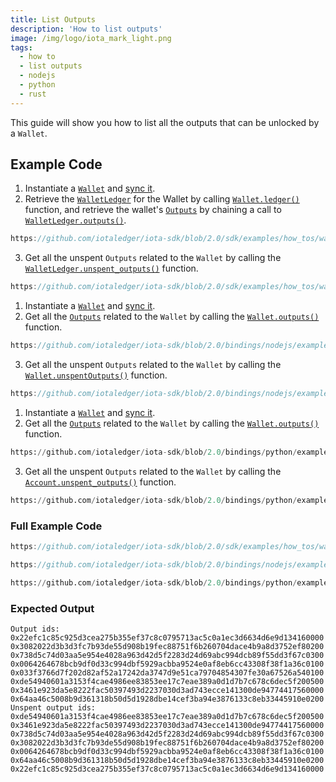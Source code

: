 ```yaml
---
title: List Outputs
description: 'How to list outputs'
image: /img/logo/iota_mark_light.png
tags:
  - how to
  - list outputs
  - nodejs
  - python
  - rust
---
```



This guide will show you how to list all the outputs that can be unlocked by a `Wallet`.

## Example Code

<Tabs groupId="language" queryString>
<TabItem value="rust" label="Rust">

1. Instantiate a [`Wallet`](file:///home/lucas/Documents/IOTA/iota-sdk/target/doc/iota_sdk/wallet/core/struct.Wallet.html)
    and [sync it](./check-balance.mdx).
2. Retrieve the [`WalletLedger`](file:///home/lucas/Documents/IOTA/iota-sdk/target/doc/iota_sdk/wallet/core/struct.WalletLedger.html)
    for the Wallet by calling [`Wallet.ledger()`](file:///home/lucas/Documents/IOTA/iota-sdk/target/doc/iota_sdk/wallet/core/struct.Wallet.html#method.ledger)
    function, and retrieve the wallet's [`Outputs`](file:///home/lucas/Documents/IOTA/iota-sdk/target/doc/iota_sdk/types/block/output/enum.Output.html)
    by chaining a call to [`WalletLedger.outputs()`](file:///home/lucas/Documents/IOTA/iota-sdk/target/doc/iota_sdk/wallet/core/struct.WalletLedger.html#method.outputs).


<div className={'hide-code-block-extras'}>

```rust reference
https://github.com/iotaledger/iota-sdk/blob/2.0/sdk/examples/how_tos/wallet/list_outputs.rs#L32-L34
```

</div>

3. Get all the unspent `Outputs` related to the `Wallet` by calling the
   [`WalletLedger.unspent_outputs()`](file:///home/lucas/Documents/IOTA/iota-sdk/target/doc/iota_sdk/wallet/core/struct.WalletLedger.html#method.unspent_outputs) function.

<div className={'hide-code-block-extras'}>

```rust reference
https://github.com/iotaledger/iota-sdk/blob/2.0/sdk/examples/how_tos/wallet/list_outputs.rs#L38-L40
```

</div>

</TabItem>
<TabItem value="typescript-node" label="Typescript (Node.js)">

1. Instantiate a [`Wallet`](file:///home/lucas/Documents/IOTA/iota-sdk/target/doc/iota_sdk/wallet/core/struct.Wallet.html)
    and [sync it](./check-balance.mdx).
2. Get all the [`Outputs`](http://localhost:3000/iota-sdk/2.0/references/nodejs/classes/Output/)
   related to the `Wallet` by calling the [`Wallet.outputs()`](http://localhost:3000/iota-sdk/2.0/references/nodejs/classes/Wallet/#outputs)
   function.

<div className={'hide-code-block-extras'}>

```typescript reference
https://github.com/iotaledger/iota-sdk/blob/2.0/bindings/nodejs/examples/how_tos/wallet/list-outputs.ts#L27
```

</div>

3. Get all the unspent `Outputs` related to the `Wallet` by calling the
[`Wallet.unspentOutputs()`](http://localhost:3000/iota-sdk/2.0/references/nodejs/classes/Wallet/#unspentoutputs) function.

<div className={'hide-code-block-extras'}>

```typescript reference
https://github.com/iotaledger/iota-sdk/blob/2.0/bindings/nodejs/examples/how_tos/wallet/list-outputs.ts#L32
```

</div>

</TabItem>
<TabItem value="python" label="Python">

1. Instantiate a [`Wallet`](file:///home/lucas/Documents/IOTA/iota-sdk/target/doc/iota_sdk/wallet/core/struct.Wallet.html)
    and [sync it](./check-balance.mdx).
2. Get all the [`Outputs`](http://localhost:3000/iota-sdk/2.0/references/python/iota_sdk/types/output/)
   related to the `Wallet` by calling the [`Wallet.outputs()`](http://localhost:3000/iota-sdk/2.0/references/python/iota_sdk/wallet/#outputs)
   function.

<div className={'hide-code-block-extras'}>

```python reference
https://github.com/iotaledger/iota-sdk/blob/2.0/bindings/python/examples/how_tos/wallet/list_outputs.py#L16
```

</div>

3. Get all the unspent `Outputs` related to the `Wallet` by calling the
   [`Account.unspent_outputs()`](http://localhost:3000/iota-sdk/2.0/references/python/iota_sdk/wallet/#unspent_outputs) function.

<div className={'hide-code-block-extras'}>

```python reference
https://github.com/iotaledger/iota-sdk/blob/2.0/bindings/python/examples/how_tos/wallet/list_outputs.py#L24
```

</div>

</TabItem>
</Tabs>

### Full Example Code

<Tabs groupId="language" queryString>
<TabItem value="rust" label="Rust">

```rust reference
https://github.com/iotaledger/iota-sdk/blob/2.0/sdk/examples/how_tos/wallet/list_outputs.rs
```

</TabItem>
<TabItem value="typescript-node" label="Typescript (Node.js)">

```typescript reference
https://github.com/iotaledger/iota-sdk/blob/2.0/bindings/nodejs/examples/how_tos/wallet/list-outputs.ts
```

</TabItem>
<TabItem value="python" label="Python">

```python reference
https://github.com/iotaledger/iota-sdk/blob/2.0/bindings/python/examples/how_tos/wallet/list_outputs.py
```

</TabItem>
</Tabs>

### Expected Output

```plaintext
Output ids:
0x22efc1c85c925d3cea275b355ef37c8c0795713ac5c0a1ec3d6634d6e9d134160000
0x3082022d3b3d3fc7b93de55d908b19fec88751f6b260704dace4b9a8d3752ef80200
0x738d5c74d03aa5e954e4028a963d42d5f2283d24d69abc994dcb89f55dd3f67c0300
0x0064264678bcb9df0d33c994dbf5929acbba9524e0af8eb6cc43308f38f1a36c0100
0x033f3766d7f202d82af52a17242da3747d9e51ca79704854307fe30a67526a540100
0xde54940601a3153f4cae4986ee83853ee17c7eae389a0d1d7b7c678c6dec5f200500
0x3461e923da5e8222fac50397493d2237030d3ad743ecce141300de94774417560000
0x64aa46c5008b9d361318b50d5d1928dbe14cef3ba94e3876133c8eb33445910e0200
Unspent output ids:
0xde54940601a3153f4cae4986ee83853ee17c7eae389a0d1d7b7c678c6dec5f200500
0x3461e923da5e8222fac50397493d2237030d3ad743ecce141300de94774417560000
0x738d5c74d03aa5e954e4028a963d42d5f2283d24d69abc994dcb89f55dd3f67c0300
0x3082022d3b3d3fc7b93de55d908b19fec88751f6b260704dace4b9a8d3752ef80200
0x0064264678bcb9df0d33c994dbf5929acbba9524e0af8eb6cc43308f38f1a36c0100
0x64aa46c5008b9d361318b50d5d1928dbe14cef3ba94e3876133c8eb33445910e0200
0x22efc1c85c925d3cea275b355ef37c8c0795713ac5c0a1ec3d6634d6e9d134160000
```
